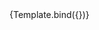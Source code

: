 

<Meta title="TitleSubtitleGlowImageModal" component={TitleSubtitleGlowImageModal} />


<Canvas columns={1} withSource="open" withToolbar >
  <Story
    name="TitleSubtitleGlowImageModal USDC"
    args={{
      unclaimedPrizesUsd: 23000,
      tokenBadgeSrc: "https://cryptologos.cc/logos/usd-coin-usdc-logo.png?v=023",
      winningsFluidAsset: 23.535921,
      winningsUsd: 23.54,
      fluidAssetName: "fUSDC"
    }}
  >
    {Template.bind({})}
  </Story>
</Canvas>
